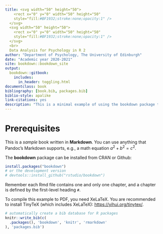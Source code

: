 ```yaml
--- 
title: <svg width="50" height="50">
    <rect x="0" y="0" width="50" height="50"
    style="fill:#BF1932;stroke:none;opacity:1" />
  </svg> 
  <svg width="50" height="50">
    <rect x="0" y="0" width="50" height="50"
    style="fill:#BF1932;stroke:none;opacity:1" />
  </svg> 
  <br>
  Data Analysis for Psychology in R 2
author: "Department of Psychology, The University of Edinburgh"
date: "Academic year 2020-2021"
site: bookdown::bookdown_site
output:
  bookdown::gitbook:
    includes:
      in_header: toggling.html
documentclass: book
bibliography: [book.bib, packages.bib]
biblio-style: apalike
link-citations: yes
description: "This is a minimal example of using the bookdown package to write a book. The output format for this example is bookdown::gitbook."
---
```


# Prerequisites

This is a _sample_ book written in **Markdown**. You can use anything that Pandoc's Markdown supports, e.g., a math equation $a^2 + b^2 = c^2$.

The **bookdown** package can be installed from CRAN or Github:

```r
install.packages("bookdown")
# or the development version
# devtools::install_github("rstudio/bookdown")
```

Remember each Rmd file contains one and only one chapter, and a chapter is defined by the first-level heading `#`.

To compile this example to PDF, you need XeLaTeX. You are recommended to install TinyTeX (which includes XeLaTeX): <https://yihui.org/tinytex/>.

```r
# automatically create a bib database for R packages
knitr::write_bib(c(
  .packages(), 'bookdown', 'knitr', 'rmarkdown'
), 'packages.bib')
```
